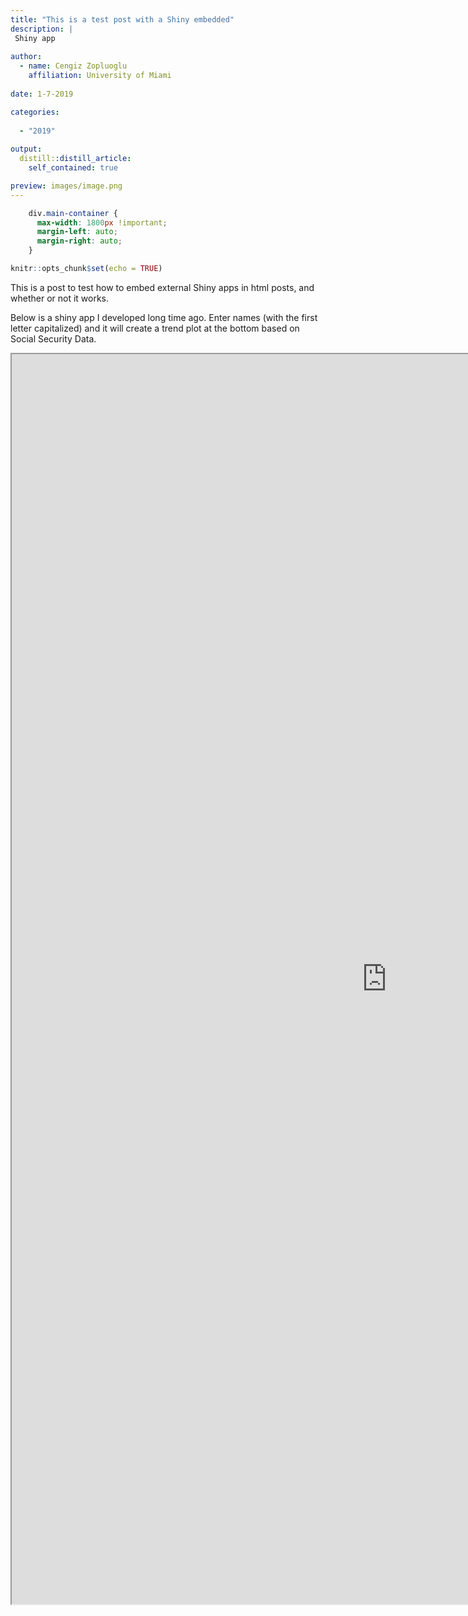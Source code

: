 ```yaml
---
title: "This is a test post with a Shiny embedded"
description: |
 Shiny app
 
author:
  - name: Cengiz Zopluoglu
    affiliation: University of Miami
    
date: 1-7-2019

categories:
  
  - "2019"
  
output:
  distill::distill_article:
    self_contained: true

preview: images/image.png
---
```


```css
    div.main-container {
      max-width: 1800px !important;
      margin-left: auto;
      margin-right: auto;
    }
```

```r
knitr::opts_chunk$set(echo = TRUE)
```

This is a post to test how to embed external Shiny apps in html posts, and whether or not it works.

Below is a shiny app I developed long time ago. Enter names (with the first letter capitalized) and it will create a trend plot at the bottom based on Social Security Data.


<iframe src="https://cengiz-zopluoglu.shinyapps.io/names/" width="1200px !important" height="2000px"></iframe>


